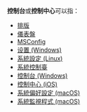 {{NoteTA
|G1 = IT
}}
'''控制台'''或'''控制中心'''可以指：

* [[排版|排版]]
* [[儀表盤|儀表盤]]
* [[MSConfig|MSConfig]]
* [[设置_(Windows)|设置 (Windows)]]
* [[系統設定_(Linux)|系統設定 (Linux)]]
* [[系統控制臺|系統控制臺]]
* [[控制台_(Windows)|控制台 (Windows)]]
* [[控制中心_(iOS)|控制中心 (iOS)]]
* [[系統偏好設定_(macOS)|系統偏好設定 (macOS)]]
* [[系統監視程式_(macOS)|系統監視程式 (macOS)]]

{{Disambiguation|控|cat=三字消歧義}}